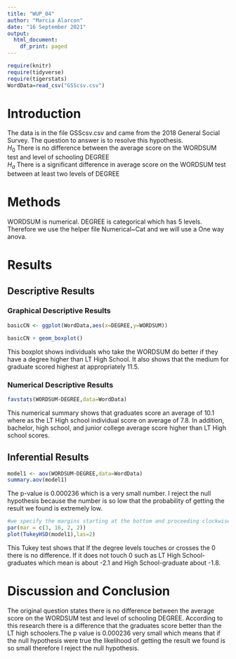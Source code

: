 ```yaml
---
title: "WUP_04"
author: "Marcia Alarcon"
date: "16 September 2021"
output:
  html_document:
    df_print: paged
---
```


```r
require(knitr)
require(tidyverse)
require(tigerstats)
WordData=read_csv("GSScsv.csv")
```

# Introduction

<!--In this section you explain what you are trying to show.  Where did the data come from?  What is the research or other question you are trying to answer?!-->

The data is in the file GSScsv.csv and came from the 2018 General Social Survey.  The question to answer is to resolve this hypothesis.  
$H_0$ There is no difference between the average score on the WORDSUM test and level of schooling DEGREE  
$H_a$ There is a significant difference in average score on the WORDSUM test between at least two levels of DEGREE  

# Methods

<!--Decide on your methods:  use "variable analysis" or other appropriate descriptors.  Make sure to choose at least one graphical method and at least one numerical method.!-->

WORDSUM is numerical. DEGREE is categorical which has 5 levels. Therefore we use the helper file Numerical~Cat and we will use a One way anova.

# Results

<!--Divide this section into two sub-sections:  One for your descriptive  results and one for your inferential results.!-->

## Descriptive Results

### Graphical Descriptive Results

<!--Graphical results here.  Make sure to show your code.  Provide appropriate labels for axes, giving units if possible, and provide a good title for the graph, too.  Use the graphical results to describe the patterns if any that exist in the data as focused toward the research question!-->

```r
basicCN <- ggplot(WordData,aes(x=DEGREE,y=WORDSUM))

basicCN + geom_boxplot()
```

This boxplot shows individuals who take the WORDSUM do better if they have a degree higher than LT High School. It also shows that the medium for graduate scored highest at appropriately 11.5.

### Numerical Descriptive Results

<!--Numerical results go here. Use the numerical results to describe the patterns if any that exist in the data as focused toward the research question!-->

```r
favstats(WORDSUM~DEGREE,data=WordData)
```

This numerical summary shows that graduates score an average of 10.1 where as the LT High school individual score on average of 7.8. In addition, bachelor, high school, and junior college average score higher than LT High school scores.

## Inferential Results

<!--State hypothesis clearly.  Make sure your discussion of the inferential test covers all the aspects that the test output produces, such as test statistic, p-value etc.  Make a decision about the null hypothesis, explain the assumptions on which the selected test/procedure was based, and why the chosen procedure satisfys the assumptions and is appropriate to answer the research question!-->

```r
model1 <- aov(WORDSUM~DEGREE,data=WordData)
summary.aov(model1)
```


The p-value is 0.000236 which is a very small number. I reject the null hypothesis because the number is so low that the probability of getting the result we found is extremely low.

```r
#we specify the margins starting at the bottom and proceeding clockwise - thus 8.7 is the left side margin to hold the names of the factors
par(mar = c(3, 16, 2, 2))
plot(TukeyHSD(model1),las=2)
```

This Tukey test shows that If the degree levels touches or crosses the 0 there is no difference. If it does not touch 0 such as LT High School-graduates which mean is about -2.1 and High School-graduate about -1.8.  

# Discussion and Conclusion

<!--Discussion and conclusion here.  If you found a relationship be sure to consider whether the relationship occurs because one of the variavbles causes the other, or whether they perhasps are related for some other reason.  Watch the chapter 6 videos from the GeorgeTown videos collection.!-->

The original question states there is no difference between the average score on the WORDSUM test and level of schooling DEGREE. According to this research there is a difference that the graduates score better than the LT high schoolers.The p value is 0.000236 very small which means that if the null hypothesis were true the likelihood of getting the result we found is so small therefore I reject the null hypothesis.
